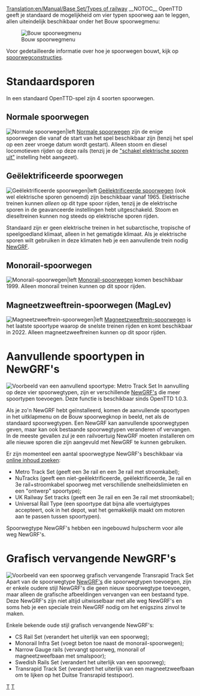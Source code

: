 [[Translation:en/Manual/Base Set/Types of railway]]
{{nl/Manual/Base Set/Typen spoorweg}}
__NOTOC__
OpenTTD geeft je standaard de mogelijkheid om vier typen spoorweg aan te leggen, allen uiteindelijk beschikbaar onder het Bouw spoorwegmenu:

[[File:nl/Manual/Base Set/Spoorwegmenu.png|Bouw spoorwegmenu]]

Voor gedetailleerde informatie over hoe je spoorwegen bouwt, kijk op [[nl/Manual/Spoorwegconstructies|spoorwegconstructies]].

=Standaardsporen=
In een standaard OpenTTD-spel zijn 4 soorten spoorwegen.

==Normale spoorwegen==

[[File:en/Manual/Base Set/NRail1Piece.png|Normale spoorwegen|left]]
[[nl/Manual/Base Set/Spoorwegen|Normale spoorwegen]] zijn de enige spoorwegen die vanaf de start van het spel beschikbaar zijn (tenzij het spel op een zeer vroege datum wordt gestart). Alleen stoom en diesel locomotieven rijden op deze rails (tenzij je de [[nl/Archive/Manual/Settings/Geavanceerde instellingen/Voertuigen#schakel-elektrische-sporen-uit|"schakel elektrische sporen uit"]] instelling hebt aangezet).

==Geëlektrificeerde spoorwegen==

[[File:en/Manual/Base Set/ERail1Piece.png|Geëlektrificeerde spoorwegen|left]]
[[nl/Manual/Base Set/Geëlektrificeerde spoorwegen|Geëlektrificeerde spoorwegen]] (ook wel elektrische sporen genoemd) zijn beschikbaar vanaf 1965. Elektrische treinen kunnen ''alleen'' op dit type spoor rijden, tenzij je de elektrische sporen in de geavanceerde instellingen hebt uitgeschakeld. Stoom en dieseltreinen kunnen nog steeds op elektrische sporen rijden.

Standaard zijn er geen elektrische treinen in het subarctische, tropische of speelgoedland klimaat, alleen in het gematigde klimaat. Als je elektrische sporen wilt gebruiken in deze klimaten heb je een aanvullende trein nodig [[nl/Manual/NewGRF|NewGRF]].

==Monorail-spoorwegen==

[[File:en/Manual/Base Set/Monorail1Piece.png|Monorail-spoorwegen|left]]
[[nl/Manual/Base Set/Monorail|Monorail-spoorwegen]] komen beschikbaar 1999. Alleen monorail treinen kunnen op dit spoor rijden.

==Magneetzweeftrein-spoorwegen (MagLev)==
[[File:en/Manual/Base Set/Maglev1Piece.png|Magneetzweeftrein-spoorwegen|left]]
[[nl/Manual/Base Set/MagLev|Magneetzweeftrein-spoorwegen]] is het laatste spoortype waarop de snelste treinen rijden en komt beschikbaar in 2022. Alleen magneetzweeftreinen kunnen op dit spoor rijden.

<div style="clear:left;"></div>

=Aanvullende spoortypen in NewGRF's=
[[File:en/Manual/Base Set/Metrotrackset.png|frame|right|Voorbeeld van een aanvullend spoortype: Metro Track Set]]
In aanvulling op deze vier spoorwegtypen, zijn er verschillende [[nl/Manual/NewGRF|NewGRF's]] die meer spoortypen toevoegen. Deze functie is beschikbaar sinds OpenTTD 1.0.3. 

Als je zo'n NewGRF hebt geïnstalleerd, komen de aanvullende spoortypen in het uitklapmenu on de Bouw spoorwegknop in beeld, net als de standaard spoorwegtypen. Een NewGRF kan aanvullende spoorwegtypen geven, maar kan ook bestaande spoorwegtypen veranderen of vervangen. In de meeste gevallen zul je een railvoertuig NewGRF moeten installeren om alle nieuwe sporen die zijn aangevuld met NewGRF te kunnen gebruiken.

Er zijn momenteel een aantal spoorwegtype NewGRF's beschikbaar via [[nl/Manual/Online content|online inhoud zoeken]]:
* Metro Track Set (geeft een 3e rail en een 3e rail met stroomkabel);
* NuTracks (geeft een niet-geëlektrificeerde, geëlektrificeerde, 3e rail en 3e rail+stroomkabel spoorweg met verschillende snelheidslimieten en een "ontwerp" spoortype);
* UK Railway Set tracks (geeft een 3e rail en een 3e rail met stroomkabel);
* Universal Rail Type (een spoortype dat bijna alle voertuigtypes accepteert, ook in het depot, wat het gemakkelijk maakt om motoren aan te passen tussen spoortypen).

Spoorwegtype NewGRF's hebben een ingebouwd hulpscherm voor alle weg NewGRF's.

=Grafisch vervangende NewGRF's=
[[File:en/Manual/Base Set/Transrapidtrackset.png|frame|right|Voorbeeld van een spoorweg grafisch vervangende Transrapid Track Set]]
Apart van de spoorwegtype [[nl/Manual/NewGRF|NewGRF's]] die spoorwegtypen toevoegen, zijn er enkele oudere stijl NewGRF's die geen nieuw spoorwegtype toevoegen, maar alleen de grafische afbeeldingen vervangen van een bestaand type. Deze NewGRF's zijn niet altijd uitwisselbaar met alle weg NewGRF's en soms heb je een speciale trein NewGRF nodig om het enigszins zinvol te maken.

Enkele bekende oude stijl grafisch vervangende NewGRF's:
* CS Rail Set (verandert het uiterlijk van een spoorweg);
* Monorail Infra Set (voegt beton toe naast de monorail-spoorwegen);
* Narrow Gauge rails (vervangt spoorweg, monorail of magneetzweefbaan met smalspoor);
* Swedish Rails Set (verandert het uiterlijk van een spoorweg);
* Transrapid Track Set (verandert het uiterlijk van een magneetzweefbaan om te lijken op het Duitse Transrapid testspoor).



[[Category:nl/Manual/Spoorwegen|T]]
[[Category:nl/Manual/Constructie|T]]